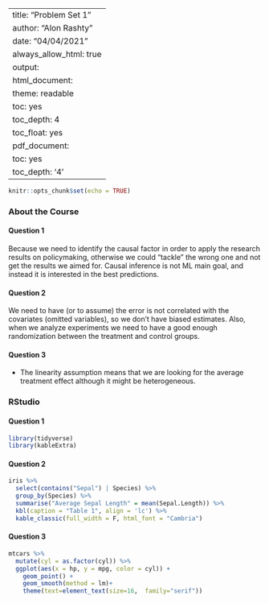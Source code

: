 

---
title: "Problem Set 1"
author: "Alon Rashty"
date: "04/04/2021"
always_allow_html: true
output:
  html_document:
    theme: readable
    toc: yes
    toc_depth: 4
    toc_float: yes
  pdf_document:
    toc: yes
    toc_depth: '4'
---

```r
knitr::opts_chunk$set(echo = TRUE)
```
### About the Course

#### Question 1
Because we need to identify the causal factor in order to apply the research results on policymaking, otherwise we could "tackle" the wrong one and not get the results we aimed for. Causal inference is not ML main goal, and instead it is interested in the best predictions.

#### Question 2
We need to have (or to assume) the error is not correlated with the covariates (omitted variables), so we don't have biased estimates. Also, when we analyze experiments we need to have a good enough randomization between the treatment and control groups. 

#### Question 3
* The linearity assumption means that we are looking for the average treatment effect although it might be heterogeneous. 

### RStudio

#### Question 1
```r
library(tidyverse)
library(kableExtra)

```

#### Question 2
```r
iris %>%
  select(contains("Sepal") | Species) %>%
  group_by(Species) %>%
  summarise("Average Sepal Length" = mean(Sepal.Length)) %>%
  kbl(caption = "Table 1", align = 'lc') %>%
  kable_classic(full_width = F, html_font = "Cambria")
```

#### Question 3
```r
mtcars %>%
  mutate(cyl = as.factor(cyl)) %>%
  ggplot(aes(x = hp, y = mpg, color = cyl)) +
    geom_point() +
    geom_smooth(method = lm)+
    theme(text=element_text(size=16,  family="serif"))

```


